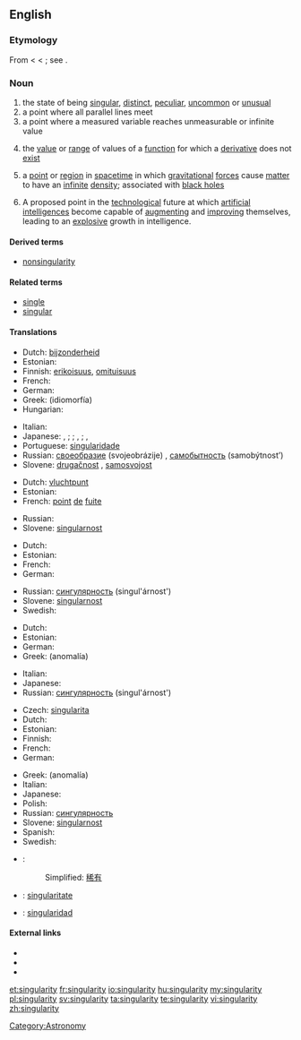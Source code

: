 {{wikipedia}}
==English==

===Etymology===
From {{etyl|fro}} {{term|singularite}} < {{etyl|LL.}} {{term|singularitas||singleness}} < {{etyl|la}} {{term|singularis|lang=la||single}}; see {{term|singular}}.

===Noun===
{{en-noun|singularities}}

# the state of being [[singular]], [[distinct]], [[peculiar]], [[uncommon]] or [[unusual]]
# a point where all parallel lines meet
# a point where a measured variable reaches unmeasurable or infinite value
# {{mathematics}} the [[value]] or [[range]] of values of a [[function]] for which a [[derivative]] does not [[exist]]
# {{physics}} a [[point]] or [[region]] in [[spacetime]] in which [[gravitational]] [[force]]s cause [[matter]] to have an [[infinite]] [[density]]; associated with [[black hole]]s
# A proposed point in the [[technological]] future at which [[artificial intelligence]]s become capable of [[augment]]ing and [[improve|improving]] themselves, leading to an [[explosive]] growth in intelligence.

====Derived terms====
* [[nonsingularity]]

====Related terms====
* [[single]]
* [[singular]]

====Translations====
{{trans-top|peculiar state or occurrence}}
* Dutch: [[bijzonderheid]] {{f}}
* Estonian: {{t|et|singulaarsus}}
* Finnish: [[erikoisuus]], [[omituisuus]]
* French: {{t+|fr|singularité|f}}
* German: {{t+|de|Eigenheit|f}}
* Greek: {{t|el|ιδιομορφία|f}} (idiomorfía)
* Hungarian: {{t|hu|szingularitás}}
{{trans-mid}}
* Italian: {{t-|it|singolarità|f}}
* Japanese: {{qualifier|singular}} {{t|ja|単独性|tr=tandokusē}}, {{t|ja|単一性|tr=tan'itsusē}}; {{qualifier|uncommon}} {{t|ja|特異性|tr=tokuisē}}; {{qualifier|odd}} {{t+|ja|奇妙|tr=kimyō}}, {{t-|ja|風変わり|tr=fūgawari}}; {{qualifier|supremely rare}} {{t+|ja|非凡|tr=hibon}}, {{t-|ja|希有|tr=keu}}
* Portuguese: [[singularidade]] {{f}}
* Russian: [[своеобразие]] (svojeobrázije) {{n}}, [[самобытность]] (samobýtnost’) {{f}}
* Slovene: [[drugačnost]] {{f}}, [[samosvojost]] {{f}}
{{trans-bottom}}

{{trans-top|point where all lines meet}}
* Dutch: [[vluchtpunt]] {{n}}
* Estonian: {{t|et|singulaarsus}}
* French: [[point]] {{m}} [[de]] [[fuite]]
{{trans-mid}}
* Russian: {{t+|ru|сингулярность|f|tr=singul'árnost'}}
* Slovene: [[singularnost]] {{f}}
{{trans-bottom}}

{{trans-top|point where infinite value is reached}}
* Dutch: {{t-|nl|singulariteit|f}}
* Estonian: {{t|et|singulaarsus}}
* French: {{t+|fr|singularité|f}}
* German: {{t+|de|Singularität|f}}
{{trans-mid}}
* Russian: [[сингулярность]] (singul'árnost') {{f}}
* Slovene: [[singularnost]] {{f}}
* Swedish: {{t|sv|singularitet|c}}
{{trans-bottom}}

{{trans-top|mathematics: value for which a derivative does not exist}}
* Dutch: {{t-|nl|singulariteit|f}}
* Estonian: {{t|et|singulaarsus}}
* German: {{t+|de|Singularität|f}}
* Greek: {{t+|el|ανωμαλία|f}} (anomalía)
{{trans-mid}}
* Italian: {{t-|it|singolarità|f}}
* Japanese: {{t|ja|特異点|tr=tokuiten}}
* Russian: [[сингулярность]] (singul'árnost') {{f}}
{{trans-bottom}}

{{trans-top|physics: point of infinite density}}
* Czech: [[singularita]] {{f}}
* Dutch: {{t-|nl|singulariteit|f}}
* Estonian: {{t|et|singulaarsus}}
* Finnish: {{t-|fi|singulariteetti}}
* French: {{t+|fr|singularité|f}}
* German: {{t+|de|Singularität|f}}
{{trans-mid}}
* Greek: {{t+|el|ανωμαλία|f}} (anomalía)
* Italian: {{t-|it|singolarità|f}}
* Japanese: {{t|ja|特異点|tr=tokuiten}}
* Polish: {{t|pl|osobliwość|f}}
* Russian: [[сингулярность]]
* Slovene: [[singularnost]] {{f}}
* Spanish: {{t|es|singularidad|f}}
* Swedish: {{t|sv|singularitet|c}}
{{trans-bottom}}

{{checktrans-top}}
* {{ttbc|Chinese}}:
*: Simplified: [[稀有]]
* {{ttbc|Interlingua}}: [[singularitate]]
* {{ttbc|Spanish}}: [[singularidad]] {{f}}
{{trans-bottom}}

====External links====
* {{R:Webster 1913}}
* {{R:Century 1911}}
* {{R:OneLook}}

[[Category:Astronomy]]

[[et:singularity]]
[[fr:singularity]]
[[io:singularity]]
[[hu:singularity]]
[[my:singularity]]
[[pl:singularity]]
[[sv:singularity]]
[[ta:singularity]]
[[te:singularity]]
[[vi:singularity]]
[[zh:singularity]]